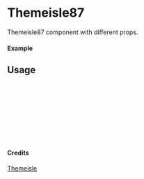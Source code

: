 
<Meta of={Themeisle87} title="Themeisle/Themeisle87" />

# Themeisle87

Themeisle87 component with different props.

#### Example

<Canvas of={Themeisle87.Primary} />

## Usage

```ts
import { Themeisle87 } from "yadl-ui";

const Example = () => {
  return (
      <Themeisle87 />
  );
};

export default Example;
```

#### Credits
[Themeisle](https://themeisle.com/illustrations)
